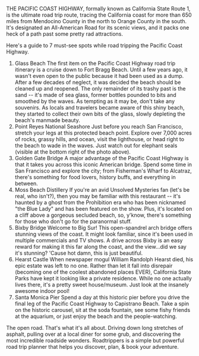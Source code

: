 THE PACIFIC COAST HIGHWAY, formally known as California State Route 1, is the ultimate road trip route, tracing the California coast for more than 650 miles from Mendocino County in the north to Orange County in the south. It's designated an All-American Road for its scenic views, and it packs one heck of a path past some pretty rad attractions.

Here's a guide to 7 must-see spots while road tripping the Pacific Coast Highway.
1. Glass Beach
The first item on the Pacific Coast Highway road trip itinerary is a cruise down to Fort Bragg Beach. Until a few years ago, it wasn't even open to the public because it had been used as a dump. After a few decades of neglect, it was decided the beach should be cleaned up and reopened. The only remainder of its trashy past is the sand -- it's made of sea glass, former bottles pounded to bits and smoothed by the waves. As tempting as it may be, don't take any souvenirs. As locals and travelers became aware of this shiny beach, they started to collect their own bits of the glass, slowly depleting the beach's manmade beauty.
2. Point Reyes National Seashore
Just before you reach San Francisco, stretch your legs at this protected beach point. Explore over 7,000 acres of rocks, grassy hills, and ocean, visit the lighthouse, or head right to the beach to wade in the waves. Just watch out for elephant seals (visible at the bottom right of the photo above).
3. Golden Gate Bridge
A major advantage of the Pacific Coast Highway is that it takes you across this iconic American bridge. Spend some time in San Francisco and explore the city; from Fisherman's Wharf to Alcatraz, there's something for food lovers, history buffs, and everything in between.
4. Moss Beach Distillery
If you're an avid Unsolved Mysteries fan (let's be real, who isn't?), then you may be familiar with this restaurant -- it's haunted by a ghost from the Prohibition era who has been nicknamed "the Blue Lady" and has been featured on the show. Plus, it's located on a cliff above a gorgeous secluded beach, so, y'know, there's something for those who don't go for the paranormal stuff.
5. Bixby Bridge
Welcome to Big Sur! This open-spandrel arch bridge offers stunning views of the coast. It might look familiar, since it's been used in multiple commercials and TV shows. A drive across Bixby is an easy reward for making it this far along the coast, and the view...did we say it's stunning? 'Cause hot damn, this is just beautiful.
6. Hearst Castle
When newspaper mogul William Randolph Hearst died, his epic estate was left to no one. Rather than let it fall into disrepair (becoming one of the coolest abandoned places EVER), California State Parks have kept it looking like a private residence. While no one actually lives there, it's a pretty sweet house/museum. Just look at the insanely awesome indoor pool!
7. Santa Monica Pier
Spend a day at this historic pier before you drive the final leg of the Pacific Coast Highway to Capistrano Beach. Take a spin on the historic carousel, sit at the soda fountain, see some fishy friends at the aquarium, or just enjoy the beach and the people-watching.


The open road. That's what it's all about. Driving down long stretches of asphalt, pulling over at a local diner for some grub, and discovering the most incredible roadside wonders. Roadtrippers is a simple but powerful road trip planner that helps you discover, plan, &amp; book your adventure.
